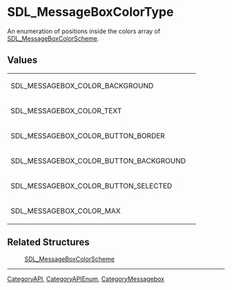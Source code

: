= SDL_MessageBoxColorType =
An enumeration of positions inside the colors array of [[SDL_MessageBoxColorScheme]].



== Values ==
{|
|SDL_MESSAGEBOX_COLOR_BACKGROUND
| 
|-
|SDL_MESSAGEBOX_COLOR_TEXT
| 
|-
|SDL_MESSAGEBOX_COLOR_BUTTON_BORDER
| 
|-
|SDL_MESSAGEBOX_COLOR_BUTTON_BACKGROUND
| 
|-
|SDL_MESSAGEBOX_COLOR_BUTTON_SELECTED
| 
|-
|SDL_MESSAGEBOX_COLOR_MAX
| 
|}



== Related Structures ==
:[[SDL_MessageBoxColorScheme]] 

----
[[CategoryAPI]], [[CategoryAPIEnum]], [[CategoryMessagebox]]
